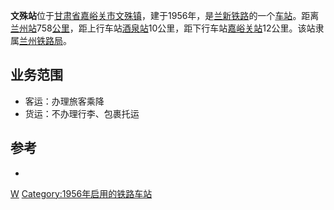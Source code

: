 {{noteTA
|1=zh-cn:始发车次; zh-hk:列車班次;
|2=zh-cn:车次; zh-hk:班次;
}}
{{Infobox China railway station
|车站名称=文殊站
|图片=
|图片介紹=
|车站名称拼音=Wenshuzhan
|车站位置=[[甘肃省|甘肃省]][[嘉峪关市|嘉峪关市]][[文殊镇|文殊镇]]
|坐标=
|归属=[[兰州铁路局|兰州铁路局]]
|线路=[[兰新铁路|兰新铁路]]
|车站等级=[[五等站_(中铁)|五等站]]
|到发线数目=
|月台数目=
}}

'''文殊站'''位于[[甘肃省|甘肃省]][[嘉峪关市|嘉峪关市]][[文殊镇|文殊镇]]，建于1956年，是[[兰新铁路|兰新铁路]]的一个[[铁路车站|车站]]。距离[[兰州站|兰州站]]758[[公里|公里]]，距上行车站[[酒泉站|酒泉站]]10公里，距下行车站[[嘉峪关站|嘉峪关站]]12公里。该站隶属[[兰州铁路局|兰州铁路局]]。
==业务范围==
*客运：办理旅客乘降
*货运：不办理行李、包裹托运

{{start rail box|[[中国铁路|中国铁路]]}}
{{s-inop|[[酒泉站|酒泉站]]}}
{{s-line|[[兰新铁路|兰新铁路]]<br/>←10km 文殊站 12km→}}
{{s-inop|[[嘉峪关站|嘉峪关站]]}}
{{end box}}

==参考==
{{reflist}}
*{{cite book | author=吴建民.|title=中国铁路旅游| publisher=中国地图出版社 |year=2002 |isbn=7-5031-3000-8}}

{{兰新铁路}}
{{铁路车站小作品}}

[[Category:嘉峪关市铁路车站|W]]
[[Category:1956年启用的铁路车站|Category:1956年启用的铁路车站]]